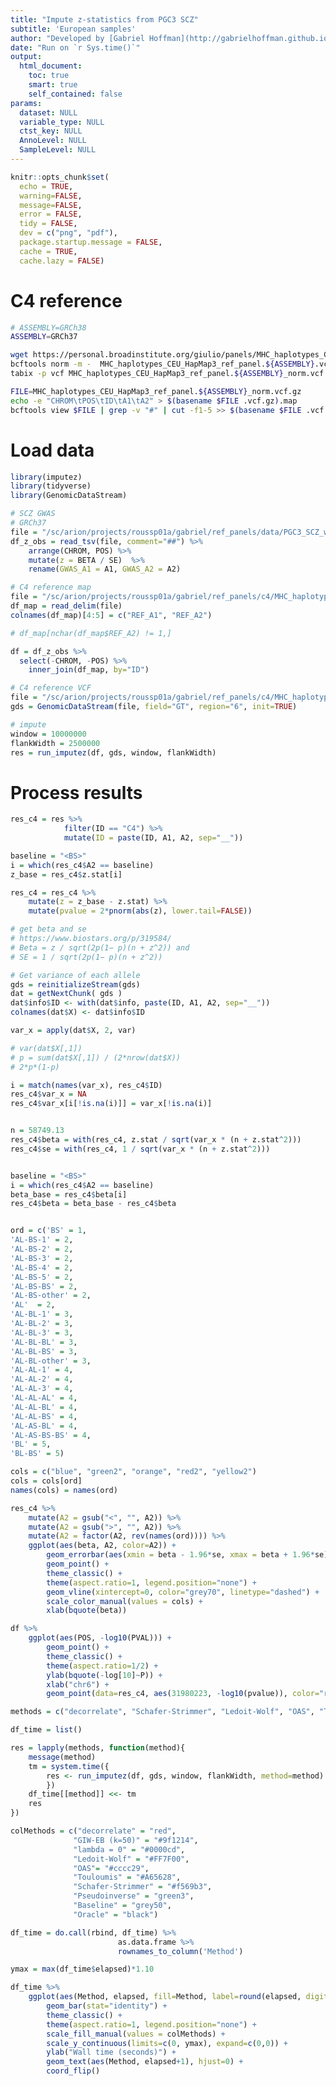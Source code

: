 ```yaml
---
title: "Impute z-statistics from PGC3 SCZ"
subtitle: 'European samples'
author: "Developed by [Gabriel Hoffman](http://gabrielhoffman.github.io/)"
date: "Run on `r Sys.time()`"
output: 
  html_document:
    toc: true
    smart: true
    self_contained: false
params:
  dataset: NULL
  variable_type: NULL
  ctst_key: NULL
  AnnoLevel: NULL
  SampleLevel: NULL
---
```



<!---
cd /sc/arion/projects/roussp01a/gabriel/ref_panels/imputez_analysis

R
system("git pull")

rmarkdown::render("c4_ref.Rmd")

--->

```r
knitr::opts_chunk$set(
  echo = TRUE,
  warning=FALSE,
  message=FALSE,
  error = FALSE,
  tidy = FALSE,
  dev = c("png", "pdf"),
  package.startup.message = FALSE,
  cache = TRUE,
  cache.lazy = FALSE)
```


# C4 reference
```sh
# ASSEMBLY=GRCh38 
ASSEMBLY=GRCh37

wget https://personal.broadinstitute.org/giulio/panels/MHC_haplotypes_CEU_HapMap3_ref_panel.${ASSEMBLY}.vcf.gz
bcftools norm -m -  MHC_haplotypes_CEU_HapMap3_ref_panel.${ASSEMBLY}.vcf.gz | bgzip > MHC_haplotypes_CEU_HapMap3_ref_panel.${ASSEMBLY}_norm.vcf.gz
tabix -p vcf MHC_haplotypes_CEU_HapMap3_ref_panel.${ASSEMBLY}_norm.vcf.gz

FILE=MHC_haplotypes_CEU_HapMap3_ref_panel.${ASSEMBLY}_norm.vcf.gz
echo -e "CHROM\tPOS\tID\tA1\tA2" > $(basename $FILE .vcf.gz).map
bcftools view $FILE | grep -v "#" | cut -f1-5 >> $(basename $FILE .vcf.gz).map
```


# Load data
```r
library(imputez)
library(tidyverse)
library(GenomicDataStream)

# SCZ GWAS
# GRCh37
file = "/sc/arion/projects/roussp01a/gabriel/ref_panels/data/PGC3_SCZ_wave3.european.autosome.public.v3.vcf.tsv.gz"
df_z_obs = read_tsv(file, comment="##") %>%
    arrange(CHROM, POS) %>%
    mutate(z = BETA / SE)  %>%
    rename(GWAS_A1 = A1, GWAS_A2 = A2)

# C4 reference map
file = "/sc/arion/projects/roussp01a/gabriel/ref_panels/c4/MHC_haplotypes_CEU_HapMap3_ref_panel.GRCh37_norm.map"
df_map = read_delim(file)
colnames(df_map)[4:5] = c("REF_A1", "REF_A2")

# df_map[nchar(df_map$REF_A2) != 1,]

df = df_z_obs %>% 
  select(-CHROM, -POS) %>% 
	inner_join(df_map, by="ID")

# C4 reference VCF
file = "/sc/arion/projects/roussp01a/gabriel/ref_panels/c4/MHC_haplotypes_CEU_HapMap3_ref_panel.GRCh37_norm.vcf.gz"
gds = GenomicDataStream(file, field="GT", region="6", init=TRUE)

# impute
window = 10000000
flankWidth = 2500000
res = run_imputez(df, gds, window, flankWidth)	
```

# Process results
```r
res_c4 = res %>%
			filter(ID == "C4") %>%
			mutate(ID = paste(ID, A1, A2, sep="__")) 

baseline = "<BS>"
i = which(res_c4$A2 == baseline)
z_base = res_c4$z.stat[i]

res_c4 = res_c4 %>%
	mutate(z = z_base - z.stat) %>%
	mutate(pvalue = 2*pnorm(abs(z), lower.tail=FALSE))

# get beta and se
# https://www.biostars.org/p/319584/
# Beta = z / sqrt(2p(1− p)(n + z^2)) and
# SE = 1 / sqrt(2p(1− p)(n + z^2))

# Get variance of each allele
gds = reinitializeStream(gds)
dat = getNextChunk( gds )
dat$info$ID <- with(dat$info, paste(ID, A1, A2, sep="__"))
colnames(dat$X) <- dat$info$ID

var_x = apply(dat$X, 2, var) 

# var(dat$X[,1])
# p = sum(dat$X[,1]) / (2*nrow(dat$X))
# 2*p*(1-p)

i = match(names(var_x), res_c4$ID)
res_c4$var_x = NA
res_c4$var_x[i[!is.na(i)]] = var_x[!is.na(i)]


n = 58749.13
res_c4$beta = with(res_c4, z.stat / sqrt(var_x * (n + z.stat^2)))
res_c4$se = with(res_c4, 1 / sqrt(var_x * (n + z.stat^2)))


baseline = "<BS>"
i = which(res_c4$A2 == baseline)
beta_base = res_c4$beta[i]
res_c4$beta = beta_base - res_c4$beta


ord = c('BS' = 1,
'AL-BS-1' = 2,
'AL-BS-2' = 2,
'AL-BS-3' = 2,
'AL-BS-4' = 2,
'AL-BS-5' = 2,
'AL-BS-BS' = 2,
'AL-BS-other' = 2,
'AL'  = 2,
'AL-BL-1' = 3,
'AL-BL-2' = 3,
'AL-BL-3' = 3,
'AL-BL-BL' = 3,
'AL-BL-BS' = 3,
'AL-BL-other' = 3,
'AL-AL-1' = 4,
'AL-AL-2' = 4,
'AL-AL-3' = 4,
'AL-AL-AL' = 4,
'AL-AL-BL' = 4,
'AL-AL-BS' = 4,
'AL-AS-BL' = 4,
'AL-AS-BS-BS' = 4,
'BL' = 5,
'BL-BS' = 5)

cols = c("blue", "green2", "orange", "red2", "yellow2")
cols = cols[ord]
names(cols) = names(ord)

res_c4 %>%
	mutate(A2 = gsub("<", "", A2)) %>%
	mutate(A2 = gsub(">", "", A2)) %>%
	mutate(A2 = factor(A2, rev(names(ord)))) %>%
	ggplot(aes(beta, A2, color=A2)) +
		geom_errorbar(aes(xmin = beta - 1.96*se, xmax = beta + 1.96*se), width=0) + 
		geom_point() +
		theme_classic() +
		theme(aspect.ratio=1, legend.position="none") +
		geom_vline(xintercept=0, color="grey70", linetype="dashed") +
		scale_color_manual(values = cols) +
		xlab(bquote(beta))

df %>%
	ggplot(aes(POS, -log10(PVAL))) +
		geom_point() +
		theme_classic() +
		theme(aspect.ratio=1/2) +
		ylab(bquote(-log[10]~P)) +
		xlab("chr6") +
		geom_point(data=res_c4, aes(31980223, -log10(pvalue)), color="red")
```



```r
methods = c("decorrelate", "Schafer-Strimmer", "Ledoit-Wolf", "OAS", "Touloumis")

df_time = list()

res = lapply(methods, function(method){
	message(method)
	tm = system.time({
		res <- run_imputez(df, gds, window, flankWidth, method=method)	
		})
	df_time[[method]] <<- tm
	res 
})

colMethods = c("decorrelate" = "red",
              "GIW-EB (k=50)" = "#9f1214",
              "lambda = 0" = "#0000cd", 
              "Ledoit-Wolf" = "#FF7F00",    
              "OAS"= "#cccc29", 
              "Touloumis" = "#A65628", 
              "Schafer-Strimmer" = "#f569b3", 
              "Pseudoinverse" = "green3",
              "Baseline" = "grey50",
              "Oracle" = "black")

df_time = do.call(rbind, df_time) %>%
						as.data.frame %>%
						rownames_to_column('Method')

ymax = max(df_time$elapsed)*1.10

df_time %>%
	ggplot(aes(Method, elapsed, fill=Method, label=round(elapsed, digits=1))) +
		geom_bar(stat="identity") +
		theme_classic() +
		theme(aspect.ratio=1, legend.position="none") +
		scale_fill_manual(values = colMethods) +
		scale_y_continuous(limits=c(0, ymax), expand=c(0,0)) +
		ylab("Wall time (seconds)") +
		geom_text(aes(Method, elapsed+1), hjust=0) +
		coord_flip() 
```












